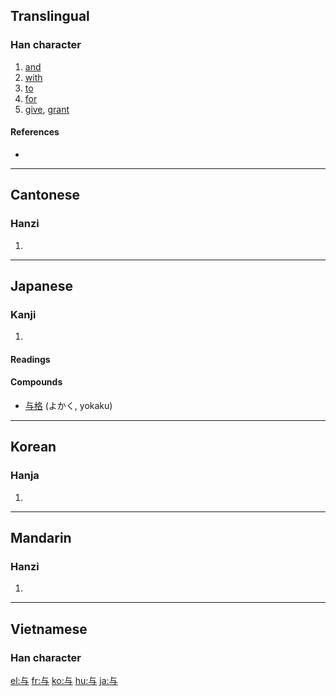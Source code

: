 {{see|與}}<!-- may be replaced by zh-forms -->
==Translingual==

===Han character===
{{Han char|rn=1|rad=一|as=03|sn=4|four=2140<sub>7</sub>|canj=卜尸一 (YSM)}}

# [[and]]
# [[with]]
# [[to]]
# [[for]]
# [[give]], [[grant]]

====References====
* {{Han ref|kx=0077.010|dkj=00020|dj=0154.010|hdz=10005.030|uh=4E0E|ud=19982|bh=C94F|bd=51535}}

----

==Cantonese==

===Hanzi===
{{yue-hanzi|jyut=|y=yu4, yu5 yu6}}

# {{defn|Cantonese}}

----

==Japanese==

===Kanji===
{{ja-kanji|grade=c|rs=一03}}

# {{defn|Japanese}}

====Readings====
{{ja-readings|on=[[よ]] (yo)|kun=[[あたえる]] (ataeru), [[くみする]] (kumisuru), [[ともに]] (tomoni)}}

====Compounds====
* [[与格]] (よかく, yokaku)

----

==Korean==

===Hanja===
{{ko-hanja|hangeul=[[여]]|rv=yeo|mr=yŏ}}

# {{defn|Korean}}

----

==Mandarin==

===Hanzi===
{{cmn-hanzi|tra=與|pin=[[yú]] ([[yu2]]), [[yǔ]] ([[yu3]]), [[yù]] ([[yu4]])|wg=yü<sup>2</sup>, yü<sup>3</sup>, yü<sup>4</sup>}}

# {{defn|Mandarin}}

----

==Vietnamese==

===Han character===
{{vi-hantu|dữ}}

[[el:与]]
[[fr:与]]
[[ko:与]]
[[hu:与]]
[[ja:与]]